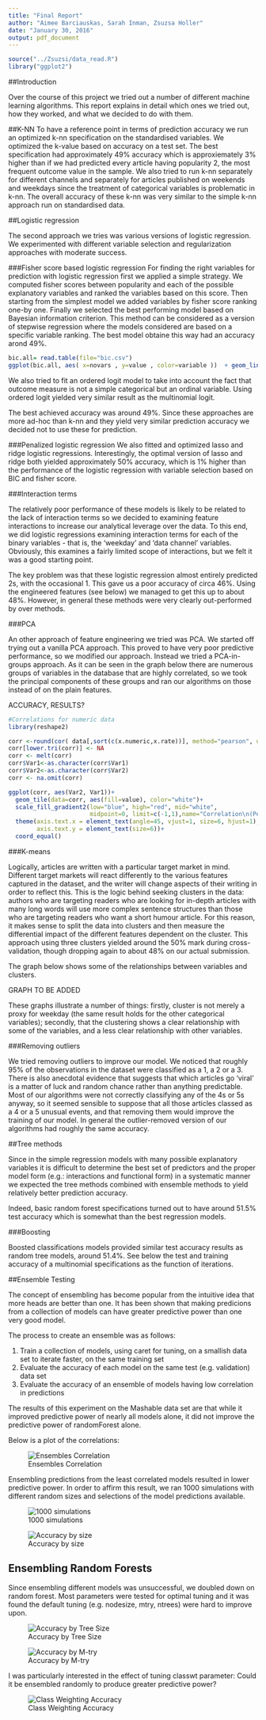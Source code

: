 ```yaml
---
title: "Final Report"
author: "Aimee Barciauskas, Sarah Inman, Zsuzsa Holler"
date: "January 30, 2016"
output: pdf_document
---
```


```r
source("../Zsuzsi/data_read.R")
library("ggplot2")
```
##Introduction

Over the course of this project we tried out a number of different machine learning algorithms. This report explains in detail which ones we tried out, how they worked, and what we decided to do with them.

##K-NN
To have a reference point in terms of prediction accuracy we run an optimized k-nn specification on the standardised variables. We optimized the k-value based on accuracy on a test set. The best specification had approximately 49% accuracy which is approxiemately 3% higher than if we had predicted every article having popularity 2, the most frequent outcome value in the sample. We also tried to run k-nn separately for different channels and separately for articles published on weekends and weekdays since the treatment of categorical variables is problematic in k-nn. The overall accuracy of these k-nn was very similar to the simple k-nn approach run on standardised data. 

\centerline{\includegraphics[height=3in]{k_nn.png}}

##Logistic regression

The second approach we tries was various versions of logistic regression. We experimented with different variable selection and regularization approaches with moderate success. 

###Fisher score based logistic regression
For finding the right variables for prediction with logistic regression first we applied a simple strategy. We computed fisher scores between popularity and each of the possible explanatory variables and ranked the variables based on this score. Then starting from the simplest model we added variables by fisher score ranking one-by one. Finally we selected the best performing model based on Bayesian information criterion. This method can be considered as a version of stepwise regression where the models considered are based on a specific variable ranking. The best model obtaine this way had an accuracy arond 49%. 

```r
bic.all= read.table(file="bic.csv")
ggplot(bic.all, aes( x=novars , y=value , color=variable ))  + geom_line() + facet_grid(variable~. , scales = "free") + scale_y_continuous(breaks = NULL, name = "BIC") + scale_x_continuous(name="Number of variables included") + theme(legend.position="none")
```

We also tried to fit an ordered logit model to take into account the fact that outcome measure is not a simple categorical but an ordinal variable. Using ordered logit yielded very similar result as the multinomial logit. 

The best achieved accuracy was around 49%. Since these approaches are more ad-hoc than k-nn and they yield very similar prediction accuracy we decided not to use these for prediction. 

###Penalized logistic regression
We also fitted and optimized lasso and ridge logistic regressions. Interestingly, the optimal version of lasso and ridge both yielded approximately 50% accuracy, which is 1% higher than the performance of the logistic regression with variable selection based on BIC and fisher score.

###Interaction terms

The relatively poor performance of these models is likely to be related to the lack of interaction terms so we decided to examining feature interactions to increase our analytical leverage over the data. To this end, we did logistic regressions examining interaction terms for each of the binary variables - that is, the ‘weekday’ and ‘data channel’ variables. Obviously, this examines a fairly limited scope of interactions, but we felt it was a good starting point. 

The key problem was that these logistic regression almost entirely predicted 2s, with the occasional 1. This gave us a poor accuracy of circa 46%. Using the engineered features (see below) we managed to get this up to about 48%. However, in general these methods were very clearly out-performed by over methods.

###PCA

An other approach of feature engineering we tried was PCA. We started off trying out a vanilla PCA approach. This proved to have very poor predictive performance, so we modified our approach. Instead we tried a PCA-in-groups approach. As it can be seen in the graph below there are numerous groups of variables in the database that are highly correlated, so we took the principal components of these groups and ran our algorithms on those instead of on the plain features.

ACCURACY, RESULTS?

```r
#Correlations for numeric data
library(reshape2)

corr <-round(cor( data[,sort(c(x.numeric,x.rate))], method="pearson", use="pairwise.complete.obs"),2)
corr[lower.tri(corr)] <- NA
corr <- melt(corr)
corr$Var1<-as.character(corr$Var1)
corr$Var2<-as.character(corr$Var2)
corr <- na.omit(corr)

ggplot(corr, aes(Var2, Var1))+
  geom_tile(data=corr, aes(fill=value), color="white")+
  scale_fill_gradient2(low="blue", high="red", mid="white", 
                       midpoint=0, limit=c(-1,1),name="Correlation\n(Pearson)")+
  theme(axis.text.x = element_text(angle=45, vjust=1, size=6, hjust=1),
        axis.text.y = element_text(size=6))+
  coord_equal()

```

###K-means

Logically, articles are written with a particular target market in mind. Different target markets will react differently to the various features captured in the dataset, and the writer will change aspects of their writing in order to reflect this. This is the logic behind seeking clusters in the data: authors who are targeting readers who are looking for in-depth articles with many long words will use more complex sentence structures than those who are targeting readers who want a short humour article. For this reason, it makes sense to split the data into clusters and then measure the differential impact of the different features dependent on the cluster. This approach using three clusters yielded around the 50% mark during cross-validation, though dropping again to about 48% on our actual submission.

The graph below shows some of the relationships between variables and clusters.

GRAPH TO BE ADDED

These graphs illustrate a number of things: firstly, cluster is not merely a proxy for weekday (the same result holds for the other categorical variables); secondly, that the clustering shows a clear relationship with some of the variables, and a less clear relationship with other variables.

###Removing outliers

We tried removing outliers to improve our model. We noticed that roughly 95% of the observations in the dataset were classified as a 1, a 2 or a 3. There is also anecdotal evidence that suggests that which articles go ‘viral’ is a matter of luck and random chance rather than anything predictable. Most of our algorithms were not correctly classifying any of the 4s or 5s anyway, so it seemed sensible to suppose that all those articles classed as a 4 or a 5 unusual events, and that removing them would improve the training of our model. In general the outlier-removed version of our algorithms had roughly the same accuracy. 

##Tree methods

Since in the simple regression models with many possible explanatory variables it is difficult to determine the best set of predictors and the proper model form (e.g.: interactions and functional form) in a systematic manner we expected the tree methods combined with ensemble methods to yield relatively better prediction accuracy.

Indeed, basic random forest specifications turned out to have around 51.5% test accuracy which is somewhat than the best regression models. 

###Boosting

Boosted classifications models provided similar test accuracy results as random tree models, around 51.4%. See below the test and training accuracy of a multinomial specifications as the function of iterations. 

\centerline{\includegraphics[height=3in]{boost.png}}

##Ensemble Testing

The concept of ensembling has become popular from the intuitive idea that more heads are better than one. It has been shown that making predicions from a collection of models can have greater predictive power than one very good model.

The process to create an ensemble was as follows:

1. Train a collection of models, using caret for tuning, on a smallish data set to iterate faster, on the same training set
2. Evaluate the accuracy of each model on the same test (e.g. validation) data set
3. Evaluate the accuracy of an ensemble of models having low correlation in predictions

The results of this experiment on the Mashable data set are that while it improved predictive power of nearly all models alone, it did not improve the predictive power of randomForest alone.

Below is a plot of the correlations:

![Ensembles Correlation](../explorations/datadir/ensemblecorr.png)

Ensembling predictions from the least correlated models resulted in lower predictive power. In order to affirm this result, we ran 1000 simulations with different random sizes and selections of the model predictions available.

![1000 simulations](../explorations/datadir/randomensemblesims.png)

![Accuracy by size](../explorations/datadir/accuracybysamplesize.png)

## Ensembling Random Forests

Since ensembling different models was unsuccessful, we doubled down on random forest. Most parameters were tested for optimal tuning and it was found the default tuning (e.g. nodesize, mtry, ntrees) were hard to improve upon.

![Accuracy by Tree Size](../explorations/datadir/ntreesaccuracies.png)

![Accuracy by M-try](../explorations/datadir/mtryaccuracies.png)

I was particularly interested in the effect of tuning classwt parameter: Could it be ensembled randomly to produce greater predictive power?

![Class Weighting Accuracy](../explorations/datadir/classwtsaccuracies.png)


